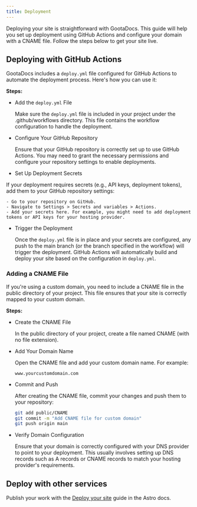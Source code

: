 ```yaml
---
title: Deployment
---
```


Deploying your site is straightforward with GootaDocs. This guide will help you set up deployment using GitHub Actions and configure your domain with a CNAME file. Follow the steps below to get your site live.

## Deploying with GitHub Actions

GootaDocs includes a `deploy.yml` file configured for GitHub Actions to automate the deployment process. Here's how you can use it:

**Steps:**

- Add the `deploy.yml` File

    Make sure the `deploy.yml` file is included in your project under the .github/workflows directory. This file contains the workflow configuration to handle the deployment.

- Configure Your GitHub Repository

    Ensure that your GitHub repository is correctly set up to use GitHub Actions. You may need to grant the necessary permissions and configure your repository settings to enable deployments.

- Set Up Deployment Secrets

If your deployment requires secrets (e.g., API keys, deployment tokens), add them to your GitHub repository settings:

    - Go to your repository on GitHub.
    - Navigate to Settings > Secrets and variables > Actions.
    - Add your secrets here. For example, you might need to add deployment tokens or API keys for your hosting provider.

- Trigger the Deployment

    Once the `deploy.yml` file is in place and your secrets are configured, any push to the main branch (or the branch specified in the workflow) will trigger the deployment. GitHub Actions will automatically build and deploy your site based on the configuration in `deploy.yml`.

### Adding a CNAME File
If you're using a custom domain, you need to include a CNAME file in the public directory of your project. This file ensures that your site is correctly mapped to your custom domain.

**Steps:**

- Create the CNAME File

    In the public directory of your project, create a file named CNAME (with no file extension).

- Add Your Domain Name

    Open the CNAME file and add your custom domain name. For example:

    ```
    www.yourcustomdomain.com
    ```
- Commit and Push

    After creating the CNAME file, commit your changes and push them to your repository:

    ```bash
    git add public/CNAME
    git commit -m "Add CNAME file for custom domain"
    git push origin main
    ```

- Verify Domain Configuration

    Ensure that your domain is correctly configured with your DNS provider to point to your deployment. This usually involves setting up DNS records such as A records or CNAME records to match your hosting provider's requirements.

## Deploy with other services

Publish your work with the [Deploy your site](https://docs.astro.build/en/guides/deploy/) guide in the Astro docs.
